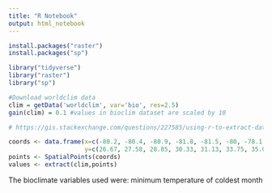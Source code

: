 ```yaml
---
title: "R Notebook"
output: html_notebook
---
```


```r
install.packages("raster")
install.packages("sp")
```

```r
library("tidyverse")
library("raster")
library("sp")
```

```r
#Download worldclim data 
clim = getData('worldclim', var='bio', res=2.5) 
gain(clim) = 0.1 #values in bioclim dataset are scaled by 10
```


```r
# https://gis.stackexchange.com/questions/227585/using-r-to-extract-data-from-worldclim

coords <- data.frame(x=c(-80.2, -80.4, -80.9, -81.8, -81.5, -80, -78.1, -78.4, -77.1, -77.4, -74.9, -74.1, 127.8, 130.6, 130.6, 130.3, 131.5, 135.8, 136, 136.7, 139, 140.9),
                     y=c(26.67, 27.58, 28.85, 30.33, 31.13, 33.75, 35.03, 36.35, 37.05, 38.63, 39.77, 40.73, 26.2, 31.6, 32.65, 33.25, 34.18, 35, 35.35, 36.56, 37.91, 38.29))
points <- SpatialPoints(coords)
values <- extract(clim,points)


```
The bioclimate variables used were: minimum temperature of coldest month